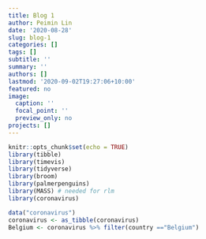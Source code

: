 ```yaml
---
title: Blog 1
author: Peimin Lin
date: '2020-08-28'
slug: blog-1
categories: []
tags: []
subtitle: ''
summary: ''
authors: []
lastmod: '2020-09-02T19:27:06+10:00'
featured: no
image:
  caption: ''
  focal_point: ''
  preview_only: no
projects: []
---
```


```r
knitr::opts_chunk$set(echo = TRUE)
library(tibble)
library(timevis)
library(tidyverse)
library(broom)
library(palmerpenguins)
library(MASS) # needed for rlm
library(coronavirus)
```

```r
data("coronavirus")
coronavirus <- as_tibble(coronavirus) 
Belgium <- coronavirus %>% filter(country =="Belgium")

```




